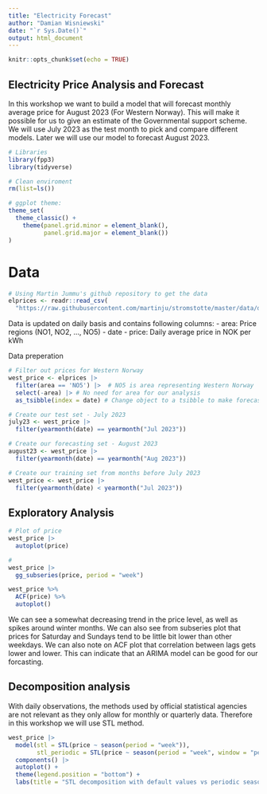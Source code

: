 ```yaml
---
title: "Electricity Forecast"
author: "Damian Wisniewski"
date: "`r Sys.Date()`"
output: html_document
---
```


```r
knitr::opts_chunk$set(echo = TRUE)
```

## Electricity Price Analysis and Forecast

In this workshop we want to build a model that will forecast monthly average price
for August 2023 (For Western Norway). This will make it possible for us to give an estimate of the Governmental support scheme. We will use July 2023 as the test month to pick and compare different models. Later we will use our model to forecast August 2023.  
```r
# Libraries
library(fpp3)
library(tidyverse)

# Clean enviroment
rm(list=ls())

# ggplot theme:
theme_set(
  theme_classic() + 
    theme(panel.grid.minor = element_blank(),
          panel.grid.major = element_blank())
)
```

# Data
```r
# Using Martin Jummu's github repository to get the data
elprices <- readr::read_csv(
  "https://raw.githubusercontent.com/martinju/stromstotte/master/data/database_nordpool_daily.csv")
```
Data is updated on daily basis and contains following columns: 
  - area: Price regions (NO1, NO2, ..., NO5)
  - date
  - price: Daily average price in NOK per kWh

Data preperation
```r
# Filter out prices for Western Norway
west_price <- elprices |> 
  filter(area == 'NO5') |>  # NO5 is area representing Western Norway
  select(-area) |> # No need for area for our analysis
  as_tsibble(index = date) # Change object to a tsibble to make forecasting possible

# Create our test set - July 2023
july23 <- west_price |> 
  filter(yearmonth(date) == yearmonth("Jul 2023"))

# Create our forecasting set - August 2023
august23 <- west_price |> 
  filter(yearmonth(date) == yearmonth("Aug 2023"))

# Create our training set from months before July 2023
west_price <- west_price |> 
  filter(yearmonth(date) < yearmonth("Jul 2023"))
```


## Exploratory Analysis
```r
# Plot of price
west_price |> 
  autoplot(price)
```
```r
# 
west_price |> 
  gg_subseries(price, period = "week")
```
```r
west_price %>%  
  ACF(price) %>%
  autoplot()
```

We can see a somewhat decreasing trend in the price level, as well as spikes around winter months. We can also see from subseries plot that prices for Saturday and Sundays tend to be little bit lower than other weekdays. We can also note on ACF plot that correlation between lags gets lower and lower. This can indicate that an ARIMA model can be good for our forcasting. 


## Decomposition analysis

With daily observations, the methods used by official statistical agencies are not relevant as they only allow for monthly or quarterly data. Therefore in this workshop we will use STL method.
```r
west_price |> 
  model(stl = STL(price ~ season(period = "week")),
        stl_periodic = STL(price ~ season(period = "week", window = "periodic"))) |>  
  components() |> 
  autoplot() +
  theme(legend.position = "bottom") +
  labs(title = "STL decomposition with default values vs periodic season")
```
```r

```
```r

```
```r

```
```r

```
```r

```
```r

```
```r

```
```r

```
```r

```

